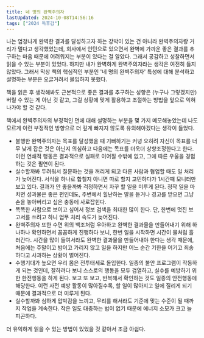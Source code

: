 ```yaml
---
title: 네 명의 완벽주의자  
lastUpdated: 2024-10-08T14:56:16
tags: ["2024 독후감"]
---
```



<Bookmark image="https://shopping-phinf.pstatic.net/main_3243613/32436134265.20231212091239.jpg" url="https://search.shopping.naver.com/book/catalog/32436134265" description="완벽주의는 말 그대로 완벽하고 싶은 욕구를 이기지 못해 스스로 더욱더 크고 높은 기준을 세우고 그에 맞추기 위해 자신을 채찍질하는 심리적 경향성을 가리킨다. 경쟁 사회에서 뒤처지지 않고 살아남기 위해서 많은 사람들이 스스로를 채찍질하지만 현실적으로 만족할 만한 완벽함을 달성하기란 결코 쉽지 않다. 이 책에서는 완벽주의를 제대로 이해하고 활용할 수 있는 지침과 함께 한국인에게 적합한 완벽주의 극복 방법을 제시하고, 전문 연구에 활용했던 완벽주의 진단검사 질문지를 수록해 독자 스스로 자신의 완벽주의를 점검해볼 수 있는 기회를 제공한다."/>

나는 엄청나게 완벽한 결과를 달성하고자 하는 강박이 있는 건 아니라 완벽주의자랑 거리가 멀다고 생각했었는데, 회사에서 인턴으로 있으면서 완벽에 가까운 좋은 결과를 추구하는 마음 때문에 어려워지는 부분이 있다는 걸 알았다. 그래서 공감하고 성찰하면서 읽을 수 있는 부분이 있었다. 하지만 내가 완벽하게 완벽주의자라는 생각은 여전히 들지 않았다. 그래서 막상 책의 핵심적인 부분인 '네 명의 완벽주의자' 특성에 대해 분석하고 설명하는 부분은 오글거려서 몰입하지 못했다.

책을 읽은 후 생각해봐도 근본적으로 좋은 결과를 추구하는 성향은 (누구나 그렇겠지만) 버릴 수 있는 게 아닌 것 같고, 그걸 상황에 맞게 활용하고 조절하는 방법을 앞으로 익혀나가야 할 것 같다.

책에서 완벽주의자의 부정적인 면에 대해 설명하는 부분을 몇 가지 메모해놓았는데 나도 모르게 이런 부정적인 방향으로 더 깊게 빠지지 않도록 유의해야겠다는 생각이 들었다.

- 불행한 완벽주의자는 목표를 달성했을 때 기뻐하기는 커녕 오히려 자신이 목표를 너무 낮게 잡은 것은 아닌지 의심하고 다음에는 목표를 더욱더 상향조정한다고 한다. 이런 연쇄적 행동은 결과적으로 실패로 이어질 수밖에 없고, 그에 따른 우울을 경험하는 것은 필연이 된다. 
- 실수할까봐 두려워서 질문하는 것을 꺼리게 되고 다른 사람과 협업할 때도 일 처리가 늦어진다. 서식을 하나로 합칠지 아니면 따로 할지 고민하다가 1시간째 모니터만 보고 있다.
결과가 안 좋을까봐 걱정하면서 자꾸 할 일을 미루게 된다. 정작 일을 마치면 성과물은 좋은 편인데도, 주변에서 힐난하는 말을 듣거나 경고를 받으면 그냥 손을 놓아버리고 싶은 충동에 사로잡힌다. 
- 똑똑한 사람으로 보이고 싶어서 정보 검색을 최대한 많이 한다. 단, 한번에 멋진 보고서를 쓰려고 하니 업무 처리 속도가 늦어진다.
- 완벽주의자 또한 수면 위의 백조처럼 우아하고 완벽한 결과물을 만들어내기 위해 하나하나 확인하면서 꼼꼼하게 진행하다 보니, 한번 일을 시작하면 시간이 물처럼 흘러간다. 시간을 많이 들여서라도 완벽한 결과물을 만들어내야 한다는 생각 때문에, 처음에는 주말이고 밤이고 가리지 않고 일을 하지만 어느 순간 기한을 어기고 죄송하다고 사과하는 상황이 벌어진다. 
- 수행기대가 높으면 우리 몸은 전투태세로 돌입한다. 일종의 불안 프로그램이 작동하게 되는 것인데, 잘하려다 보니 스스로의 행동을 모두 검열하고, 실수를 예방하기 위한 한전행동을 하게 된다. 보고 또 보고, 반복해서 확인하는 것도 일종의 안전행동에 해당한다. 이런 사전 예방 활동이 많아질수록, 할 일이 많아지고 일에 질리게 되기 때문에 결과적으로 더 미루게 된다. 
- 실수할까봐 심하게 압박감을 느끼고, 무리를 해서라도 기준에 맞는 수준이 될 때까지 작업을 계속한다. 작은 일도 대충하는 법이 없기 때문에 에너지 소모가 크고 늘 피곤하다.

더 유익하게 읽을 수 있는 방법이 있었을 것 같아서 조금 아쉽다.
